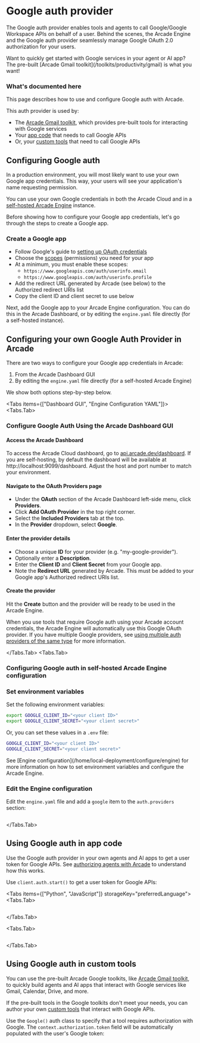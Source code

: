 
# Google auth provider

The Google auth provider enables tools and agents to call Google/Google Workspace APIs on behalf of a user. Behind the scenes, the Arcade Engine and the Google auth provider seamlessly manage Google OAuth 2.0 authorization for your users.

<Tip>
  Want to quickly get started with Google services in your agent or AI app? The
  pre-built [Arcade Gmail toolkit](/toolkits/productivity/gmail) is what
  you want!
</Tip>

### What's documented here

This page describes how to use and configure Google auth with Arcade.

This auth provider is used by:

- The [Arcade Gmail toolkit](/toolkits/productivity/gmail), which provides pre-built tools for interacting with Google services
- Your [app code](#using-google-auth-in-app-code) that needs to call Google APIs
- Or, your [custom tools](#using-google-auth-in-custom-tools) that need to call Google APIs

## Configuring Google auth

In a production environment, you will most likely want to use your own Google app credentials. This way, your users will see your application's name requesting permission.

You can use your own Google credentials in both the Arcade Cloud and in a [self-hosted Arcade Engine](/home/local-deployment/install/local) instance.

Before showing how to configure your Google app credentials, let's go through the steps to create a Google app.

### Create a Google app

- Follow Google's guide to [setting up OAuth credentials](https://support.google.com/cloud/answer/6158849?hl=en)
- Choose the [scopes](https://developers.google.com/identity/protocols/oauth2/scopes) (permissions) you need for your app
- At a minimum, you must enable these scopes:
  - `https://www.googleapis.com/auth/userinfo.email`
  - `https://www.googleapis.com/auth/userinfo.profile`
- Add the redirect URL generated by Arcade (see below) to the Authorized redirect URIs list
- Copy the client ID and client secret to use below

Next, add the Google app to your Arcade Engine configuration. You can do this in the Arcade Dashboard, or by editing the `engine.yaml` file directly (for a self-hosted instance).

## Configuring your own Google Auth Provider in Arcade

There are two ways to configure your Google app credentials in Arcade:

1. From the Arcade Dashboard GUI
2. By editing the `engine.yaml` file directly (for a self-hosted Arcade Engine)

We show both options step-by-step below.

<Tabs items={["Dashboard GUI", "Engine Configuration YAML"]}>
<Tabs.Tab>

### Configure Google Auth Using the Arcade Dashboard GUI

<Steps>

#### Access the Arcade Dashboard

To access the Arcade Cloud dashboard, go to [api.arcade.dev/dashboard](https://api.arcade.dev/dashboard). If you are self-hosting, by default the dashboard will be available at http://localhost:9099/dashboard. Adjust the host and port number to match your environment.

#### Navigate to the OAuth Providers page

- Under the **OAuth** section of the Arcade Dashboard left-side menu, click **Providers**.
- Click **Add OAuth Provider** in the top right corner.
- Select the **Included Providers** tab at the top.
- In the **Provider** dropdown, select **Google**.

#### Enter the provider details

- Choose a unique **ID** for your provider (e.g. "my-google-provider").
- Optionally enter a **Description**.
- Enter the **Client ID** and **Client Secret** from your Google app.
- Note the **Redirect URL** generated by Arcade. This must be added to your Google app's Authorized redirect URIs list.

#### Create the provider

Hit the **Create** button and the provider will be ready to be used in the Arcade Engine.

</Steps>

When you use tools that require Google auth using your Arcade account credentials, the Arcade Engine will automatically use this Google OAuth provider. If you have multiple Google providers, see [using multiple auth providers of the same type](/home/auth-providers#using-multiple-providers-of-the-same-type) for more information.

</Tabs.Tab>
<Tabs.Tab>

### Configuring Google auth in self-hosted Arcade Engine configuration

<Steps>

### Set environment variables

Set the following environment variables:

```bash
export GOOGLE_CLIENT_ID="<your client ID>"
export GOOGLE_CLIENT_SECRET="<your client secret>"
```

Or, you can set these values in a `.env` file:

```bash
GOOGLE_CLIENT_ID="<your client ID>"
GOOGLE_CLIENT_SECRET="<your client secret>"
```

<Tip>
  See [Engine configuration](/home/local-deployment/configure/engine) for more information on how
  to set environment variables and configure the Arcade Engine.
</Tip>

### Edit the Engine configuration

Edit the `engine.yaml` file and add a `google` item to the `auth.providers` section:

```yaml file=<rootDir>/examples/code/integrations/google/config_provider.engine.yaml {3-9}

```

</Steps>

</Tabs.Tab>
</Tabs>

## Using Google auth in app code

Use the Google auth provider in your own agents and AI apps to get a user token for Google APIs. See [authorizing agents with Arcade](/home/auth/how-arcade-helps) to understand how this works.

Use `client.auth.start()` to get a user token for Google APIs:

<Tabs items={["Python", "JavaScript"]} storageKey="preferredLanguage">
<Tabs.Tab>

```python file=<rootDir>/examples/code/integrations/google/custom_auth.py {22-26}

```

</Tabs.Tab>

<Tabs.Tab>

```javascript file=<rootDir>/examples/code/integrations/google/custom_auth.js {20-22}

```

</Tabs.Tab>

</Tabs>

## Using Google auth in custom tools

You can use the pre-built Arcade Google toolkits, like [Arcade Gmail toolkit](/toolkits/productivity/gmail), to quickly build agents and AI apps that interact with Google services like Gmail, Calendar, Drive, and more.

If the pre-built tools in the Google toolkits don't meet your needs, you can author your own [custom tools](/home/build-tools/create-a-toolkit) that interact with Google APIs.

Use the `Google()` auth class to specify that a tool requires authorization with Google. The `context.authorization.token` field will be automatically populated with the user's Google token:

```python file=<rootDir>/examples/code/integrations/google/custom_tool.py {3-4,10-14,26}

```
